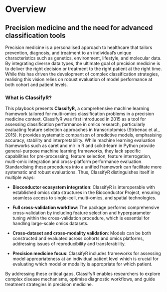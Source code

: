 # Overview

## **Precision medicine and the need for advanced classification tools**

Precision medicine is a personalised approach to healthcare that tailors prevention, diagnosis, and treatment to an individual’s unique characteristics such as genetics, environment, lifestyle, and molecular data. By integrating diverse data types, the ultimate goal of precision medicine is to deliver the right decision or treatment to the right patient at the right time. While this has driven the development of complex classification strategies, realising this vision relies on robust evaluation of model performance at both cohort and patient levels. 

### **What is ClassifyR?**

This playbook presents **ClassifyR,** a comprehensive machine learning framework tailored for multi-omics classification problems in a precision medicine context. ClassifyR was first introduced in 2015 as a tool for assessing classification performance in omics research, particularly evaluating feature selection approaches in transcriptomics (Strbenac et al., 2015). It provides systematic comparison of predictive models, emphasising accuracy, stability and interpretability. While machine learning evaluation frameworks such as caret and mlr in R and scikit-learn in Python provide general-purpose machine learning frameworks, they lack specific capabilities for pre-processing, feature selection, feature interrogation, multi-omic integration and cross-platform performance evaluation. Standardising these procedures into a unified framework can facilitate more systematic and robust evaluations. Thus, ClassifyR distinguishes itself in multiple ways:

-   **Bioconductor ecosystem integration**: ClassifyR is interoperable with established omics data structures in the Bioconductor Project, ensuring seamless access to single-cell, multi-omics, and spatial technologies.

-   **Full cross-validation workflow**: The package performs comprehensive cross-validation by including feature selection and hyperparameter tuning within the cross-validation procedure, which is essential for handling large-scale omics datasets.

-   **Cross-dataset and cross-modality validation**: Models can be both constructed and evaluated across cohorts and omics platforms, addressing issues of reproducibility and transferability.

-   **Precision medicine focus**: ClassifyR includes frameworks for assessing model appropriateness at an individual patient level which is crucial for evaluating which model or modality is appropriate for which patient.

By addressing these critical gaps, ClassifyR enables researchers to explore complex disease mechanisms, optimise diagnostic workflows, and guide treatment strategies in precision medicine.

\

